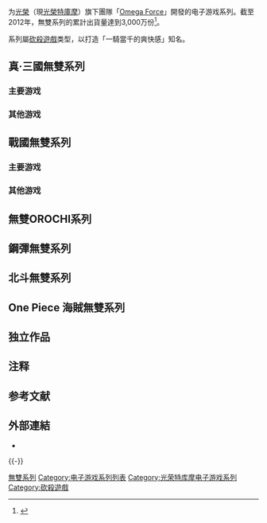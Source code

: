 {{NoteTA
| G1=Games
| 1=zh-cn:无双大蛇; zh-tw:無雙OROCHI 蛇魔;
| 2=zh-cn:无双大蛇 魔王再临; zh-tw:無雙OROCHI 蛇魔再臨;
| 3=zh-cn:无双大蛇Z; zh-tw:無雙OROCHI Z;
| 4=zh-cn:无双大蛇2; zh-tw:無雙OROCHI 2;
| 5=zh-cn:武士刀; zh-tw:Katana;
}}

{{Vgsname|《無雙》系列|ja=無双シリーズ}}为[[光榮|光榮]]（現[[光榮特庫摩|光榮特庫摩]]）旗下團隊「[[Omega_Force|Omega Force]]」開發的电子游戏系列。截至2012年，無雙系列的累計出貨量達到3,000万份<ref>{{Cite web |url=https://www.gamecity.ne.jp/koeiinfo/20130206.htm |title=存档副本 |access-date=2019-01-28 |archive-date=2021-08-11 |archive-url=https://web.archive.org/web/20210811114151/https://www.gamecity.ne.jp/koeiinfo/20130206.htm |dead-url=no }}</ref>。

系列屬[[砍殺遊戲|砍殺遊戲]]类型，以打造「一騎當千的爽快感」知名。

== 真·三國無雙系列 ==

=== 主要游戏 ===
{{Video game table
| region4 = 繁体中文
| region5 = 简体中文
| body=

{{Video game table/item
| title= [[真·三國無雙_(1997年遊戲)|真·三國無雙]]
| release1 = 2000年8月3日<ref name="DW1_JP" />
| release2 = 2000年10月26日<ref name="DW1_NA" />
| release3 = 2000年11月24日<ref name="DW1_EU" />
| release4 = 2002年2月4日<ref name="DW1_TW" />
| release5 =
| notes=
* 发行于[[PlayStation_2|PlayStation 2]]
* 北美和欧洲PlayStation 2的[[首发游戏|首发游戏]]之一<ref name="DW1_NA" /><ref name="DW1_EU" />
}}

{{Video game table/item
| title= [[真·三國無雙2|真·三國無雙2]]
| release1= 2001年9月20日<ref name="DW2_JP" />
| release2= 2001年11月<ref name="DW2_NA" />
| release3= 2002年5月22日<ref name="DW2_EU" />
| release4= 2002年8月8日<ref name="DW2_TW" />
| release5= 2004年3月27日<ref name="DW2_CN" />
| notes=
* 发行于PlayStation 2<ref name="DW2_JP" />
* 也发行于[[Xbox|Xbox]]（2002）<ref name="DW2_XBOX" />
* 有资料片《真·三国无双2 猛将传》，对应PlayStation 2（2002）<ref name="DW2M" />
}}

{{Video game table/item
| title= [[真·三國無雙3|真·三國無雙3]]
| release1= 2003年2月27日<ref name="DW3_JP" />
| release2= 2003年3月25日<ref name="DW3_NA" />
| release3= 2003年3月27日<ref name="DW3_EU" />
| release4= 2005年7月15日<ref name="DW3_TW" /><br /><small>（Microsoft Windows）</small>
| release5= 2007年8月<ref name="DW3_CN" /><br /><small>（Microsoft Windows）</small>
| notes=
* 发行于PlayStation 2<ref name="DW3_JP" />
* 也发行于Xbox（2003）<ref name="DW3_XBOX" />、[[Microsoft_Windows|Microsoft Windows]]（2005，Hyper）<ref name="DW3_WIN" />
* 有资料片《真·三国无双3 猛将传》，对应PlayStation 2（2003）<ref name="DW3M" />
* 有外传《真·三国无双3 帝王傳》，对应PlayStation 2（2004）<ref name="DW3E" />
}}

{{Video game table/item
| title= [[真·三國無雙4|真·三國無雙4]]
| release1= 2005年2月24日<ref name="DW4_JP" />
| release2= 2005年3月29日<ref name="DW4_NA" />
| release3= 2005年9月23日<ref name="DW4_EU" />
| release4= 2006年6月22日<ref name="DW4_TW" />{{NoteTag|name=DW4_TW}}<br /><small>（Microsoft Windows）</small>
| release5= 2008年11月5日<ref name="DW4_CN" /><br /><small>（Microsoft Windows）</small>
| notes=
* 发行于PlayStation 2<ref name="DW4_JP" />
* 也发行于Xbox（2003）<ref name="DW4_XBOX" />、[[Xbox_360|Xbox 360]]（2005，Special）、Microsoft Windows（2006，Special）<ref name="DW4S" />
* 有资料片《真·三国无双4 猛将传》，对应PlayStation 2（2005）<ref name="DW4M" />
* 有外传《真·三国无双4 帝王傳》，对应PlayStation 2、Xbox 360（2006）<ref name="DW4E" />
}}

{{Video game table/item
| title= [[真·三國無雙5|真·三國無雙5]]
| release1= 2007年11月11日<ref name="DW5_JP" />
| release2= 2008年2月19日<ref name="DW5_NA" />
| release3= 2008年3月7日<ref name="DW5_EU" />
| release4= 2008年9月25日<ref name="DW5_TW" /><ref name="DW5_TW2" />
| release5=
| notes=
* 发行于[[PlayStation_3|PlayStation 3]]和[[Xbox_360|Xbox 360]]<ref name="DW5_JP" />
* 也发行于Microsoft Windows（2008）<ref name="DW5_WIN" />、PlayStation 2（2008，Special）、[[PlayStation_Portable|PlayStation Portable]]（2009，Special）<ref name="DW5S" />
* 有外传《真·三國無雙5 帝王傳》，对应PlayStation 3（2009）、Xbox 360（2009）、PlayStation Portable（2010）<ref name="DW5E" />
}}

{{Video game table/item
| title= [[真·三國無雙6|真·三國無雙6]]
| release1= 2011年3月10日<ref name="DW6_JP" />
| release2= 2011年3月29日<ref name="DW6_NA" /><br /><small>（PlayStation 3、Xbox 360）</small>
| release3= 2011年4月8日<ref name="DW6_EU" /><br /><small>（PlayStation 3、Xbox 360）</small>
| release4= 2011年3月31日<ref name="DW6_TW" />
| release5=
| notes=
* 发行于PlayStation 3<ref name="DW6_JP" />
* 也发行于Xbox 360（2011）<ref name="DW6_NA" />、PlayStation Portable（2011，Special）<ref name="DW6S" />、Microsoft Windows（2012，with 猛将传）<ref name="DW6M" />
* 有资料片《真·三國無雙6 猛将传》，对应PlayStation 3（2011）、Microsoft Windows（2012）<ref name="DW6M" />
* 有外传《真·三國無雙6 帝王傳》，对应PlayStation 3（2012）<ref name="DW6E" />
}}

{{Video game table/item
| title= [[真·三國無雙7|真·三國無雙7]]
| release1= 2013年2月28日<ref name="DW7_JP" />
| release2= 2013年7月16日<ref name="DW7_NA" /><br /><small>（PlayStation 3、Xbox 360）</small>
| release3= 2013年7月19日<ref name="DW7_EU" /><br /><small>（PlayStation 3、Xbox 360）</small>
| release4= 2013年3月28日<ref name="DW7_TW" />
| release5= 2015年3月20日<ref name="DW7_CN_PS4" /><ref name="DW7_CN_PSV" /><br /><small>（PlayStation 4、PlayStation Vita）</small>
| notes=
* 首发于PlayStation 3<ref name="DW7_JP" />
* 也发行于Xbox 360（2013）<ref name="DW7_NA" />、PlayStation Vita（2013，with 猛将传）、[[PlayStation_4|PlayStation 4]]（2014，with 猛将传）、Microsoft Windows（2014，with 猛将传）<ref name="DW7M" />、[[Xbox_One|Xbox One]]（2014，帝王傳）<ref name="DW7E" />
* 有资料片《真·三國無雙7 猛将传》，对应PlayStation 3（2013）、PlayStation Vita（2013）、PlayStation 4（2014）、Microsoft Windows（2014）<ref name="DW7M" />
* 有外传《真·三国无双7 帝王傳》，对应PlayStation 3（2014）、PlayStation 4（2014）、Xbox One（2014）、Microsoft Windows（2015）<ref name="DW7E" />
}}
{{Video game table/item
| title= [[真·三國無雙8|真·三國無雙8]]
| release1= 2018年2月8日
| release2= 2018年2月13日
| release3= 2018年2月13日
| release4= 2018年2月8日
| release5= 2018年2月8日
| notes=
* 首发于PlayStation 4
* 也发行于Xbox One（2018年2月13日）、Microsoft Windows（2018年2月13日）
}}

}}

=== 其他游戏 ===

{{Video game table 
| region4 = 繁体中文
| region5 = 简体中文
| body=

{{Video game table/item
| title= [[真·三國無雙_(2004年游戏)|真·三國無雙]]
| release1= 2004年12月16日<ref name="DW2004_JP" />
| release2= 2005年3月16日<ref name="DW2004_NA" />
| release3= 2005年9月1日<ref name="DW2004_EU" />
| release4= 
| release5= 
| notes=
* 发行于PlayStation Portable<ref name="DW2004_JP" />
}}

{{Video game table/item
| title= [[真·三国无双_Advance|真·三国无双 Advance]]
| release1= 2005年3月24日<ref name="DWA_JP" />
| release2= 2005年8月29日<ref name="DWA_NA" />
| release3= 2005年12月2日<ref name="DWA_EU" />
| release4=
| release5=
| notes=
* 发行于[[Game_Boy_Advance|Game Boy Advance]]<ref name="DWA_JP" />
}}

{{Video game table/item
| title= [[真·三国无双_二度进化|真·三国无双 二度进化]]
| release1= 2006年3月23日<ref name="DW2E_JP" />
| release2= 2006年10月24日<ref name="DW2E_NA" />
| release3= 2006年11月17日<ref name="DW2E_EU" />
| release4= 有<ref name="DW2E_TW" />
| release5=
| notes=
* 发行于PlayStation Portable。
}}

{{Video game table/item
| title= 雀·三國無雙
| release1= 2006年3月23日
| release2=
| release3=
| release4=
| release5=
| notes=

* 发行于PlayStation 2。
* 电子麻将游戏。
* 也发行于PlayStation Portable和任天堂DS（2006）。

}}

{{Video game table/item
| title= [[真·三國無雙Online|真·三國無雙Online]]
| release1= 2006年11月1日
| release2= 2010年11月10日
| release3=
| release4=2008年4月18日
| release5=2008年4月11日
| notes=

* 发行于Microsoft Windows。
* 大型多人在线角色扮演游戏。
* 最初名为《真·三国无双BB》，2007年11月改名《真·三国无双Online》，2013年7月改名《真·三国无双Online Z》。

}}

{{Video game table/item
| title= [[真·三國無雙DS_鬥士之戰|真·三國無雙DS 鬥士之戰]]
| release1= 2007年4月5日
| release2= 2007年7月24日
| release3= 2007年8月31日
| release4=
| release5=
| notes=

* 发行于[[任天堂DS|任天堂DS]]。

}}

{{Video game table/item
| title= [[真·三國無雙_連袂出擊|真·三國無雙 連袂出擊]]
| release1= 2009年2月26日
| release2= 2009年4月28日
| release3= 2009年5月1日
| release4=
| release5=
| notes=

* 发行于PlayStation Portable。
* 以《真·三國無雙 連袂出擊Special》名义，发行于PlayStation 3和Xbox 360（2009）。

}}

{{Video game table/item
| title= [[真·三國無雙_連袂出擊2|真·三國無雙 連袂出擊2]]
| release1= 2011年3月11日
| release2=
| release3=
| release4=
| release5=
| notes=

* 发行于PlayStation Portable。
* 2012年以《真·三國無雙 連袂出擊2 HD》名义再版。

}}

{{Video game table/item
| title= [[真·三国无双_Next|真·三国无双 Next]]
| release1= 2011年12月17日
| release2= 2012年2月22日
| release3= 2012年2月22日
| release4=
| release5=
| notes=

* 发行于[[PlayStation_Vita|PlayStation Vita]]。

}}

{{Video game table/item
| title= [[真·三国无双_VS|真·三国无双 VS]]
| release1= 2012年4月26日
| release2=
| release3=
| release4=
| release5=
| notes=

* 发行于[[任天堂3DS|任天堂3DS]]。

}}

{{Video game table/item
| title= [[真·三国无双_英杰传|真·三国无双 英杰传]]
| release1= 2016年8月3日
| release2=2017年1月31日
| release3=2017年2月1日
| release4=2016年8月3日
| release5=
| notes=

* 发行于PlayStation 3、[[PlayStation_4|PlayStation 4]]、[[PlayStation_Vita|PlayStation Vita]]。
* [[战略角色扮演游戏|战略角色扮演游戏]]。

}}
{{Video game table/item
| title= 真·三國無雙 SLASH 
| release1=2013年1月8日 
| release2=
| release3=
| release4=
| release5=
| notes=

* 发行于IOS、Android。

}}
{{Video game table/item
| title= [[真·三国无双_斩|真·三国无双 斩]]
| release1= 2017年3月30日
| release2=2017年3月30日
| release3=
| release4=2017年3月30日
| release5=
| notes=

* 发行于IOS、Android。

}}
}}

== 戰國無雙系列 ==

=== 主要游戏 ===

{{Video game table 
| region4 = 繁体中文
| region5 = 简体中文
| body=

{{Video game table/item
| title= [[戰國無雙|戰國無雙]]
| release1= 2004年2月11日
| release2= 2004年5月6日
| release3= 2004年6月25日
| release4=
| release5=
| notes=
* 发行于PlayStation 2。
* 也发行于Xbox（2004）。
* 有资料片《猛将传》（2004）。
}}

{{Video game table/item
| title= [[戰國無雙2|戰國無雙2]]
| release1= 2006年2月24日
| release2= 2006年9月19日
| release3= 2006年9月22日
| release4= 2008年6月26日<ref name="SW2_TW" /><br /><small>（Microsoft Windows）</small>
| release5=
| notes=
* 发行于PlayStation 2。
* 也发行于Xbox（2006）、Microsoft Windows（2008）。
* 有外传《帝王傳》（2006，PlayStation 2）、资料片《猛将传》（2007，PlayStation 2；2008，Xbox 360）。
}}

{{Video game table/item
| title= [[战国无双3|战国无双3]]
| release1= 2009年12月3日
| release2= 2010年6月10日
| release3= 2010年5月28日
| release4=
| release5=
| notes=
* 发行于Wii。
* 也发行于PlayStation 3（2010）、PlayStation Portable（2012）。
* 有资料片《猛将传》（2011，[[Wii|Wii]]）；《Z》（2011，PlayStation 3；2012，PlayStation Portable，以“Z: Special”名义）、外传《帝王傳》（2011，PlayStation 3）。
}}

{{Video game table/item
| title= [[戰國無雙4|戰國無雙4]]
| release1= 2014年3月20日
| release2= 2014年10月21日
| release3= 2014年10月24日
| release4=
| release5=
| notes=
* 发行于PlayStation 3、PlayStation Vita。
* 也发行于PlayStation 4（2014）。
* 有外传《帝王傳》（2015，PlayStation 3、PlayStation Vita、PlayStation 4）。
}}

{{Video game table/item
| title= [[戰國無雙4#“4-II”|戰國無雙4-II]]
| release1= 2015年2月11日
| release2= 2015年9月29日
| release3= 2015年10月2日
| release4= 2015年6月25日<ref name="SW4-2_TW" />
| release5=
| notes=
* 发行于PlayStation 3、PlayStation Vita、PlayStation 4。
* 也发行于Microsoft Windows（2015）。
}}

{{Video game table/item
| title= [[戰國無雙5|戰國無雙5]]
| release1= 2021年6月24日
| release2= 2021年7月27日
| release3= 2021年7月27日
| release4= 
| release5=
| notes=

}}

}}

=== 其他游戏 ===

{{Video game table
| region4 = 繁体中文
| region5 = 简体中文
| body=

{{Video game table/item
| title= 激·戰國無雙
| release1= 2005年12月8日
| release2=
| release3=
| release4=
| release5=
| notes=
* 发行于PlayStation Portable。
}}

{{Video game table/item
| title= 戰國無雙 Katana
| release1= 2007年9月20日
| release2= 2008年1月15日
| release3= 2008年2月22日
| release4=
| release5=
| notes=
* 发行于Wii。
}}

{{Video game table/item
| title= [[戰國無雙_編年史|戰國無雙 編年史]]
| release1= 2011年2月26日
| release2= 2011年3月27日
| release3= 2011年3月25日
| release4=
| release5=
| notes=
* 发行于任天堂3DS。
}}

{{Video game table/item
| title= 戰國無雙 編年史2nd
| release1= 2012年9月13日
| release2=
| release3=
| release4=
| release5=
| notes=
* 发行于任天堂3DS。
* 和《戰國無雙 編年史》大致相同，但有增加要素。
}}

{{Video game table/item
| title= 戰國無雙 編年史3
| release1= 2014年12月4日
| release2=
| release3= 2015年6月24日
| release4= 2015年3月26日<ref name="SWC3_TW" />
| release5=
| notes=
* 发行于任天堂3DS和PlayStation Vita。
}}

{{Video game table/item
| title= [[战国无双_真田丸|战国无双 真田丸]]
| release1= 2016年11月23日
| release2= 2017年5月23日
| release3= 2017年5月26日
| release4=
| release5=
| notes=
* 发行于PlayStation 3、PlayStation Vita、PlayStation 4。

* 也发行于Microsoft Windows（2017）。
}}
}}

== 無雙OROCHI系列 ==

{{Video game table
| region4 = 繁体中文
| region5 = 简体中文
| body=

{{Video game table/item
| title= [[無雙OROCHI_蛇魔|無雙OROCHI 蛇魔]]
| release1= 2007年3月21日
| release2= 2007年9月18日
| release3= 2007年9月21日
| release4= 2007年3月29日
| release5=
| notes=
* 发行于PlayStation 2。
* 也发行于Xbox 360（2007）、PlayStation Portable（2008）、Microsoft Windows（2008）。
}}

{{Video game table/item
| title= [[無雙OROCHI_蛇魔再臨|無雙OROCHI 蛇魔再臨]]
| release1= 2008年4月3日
| release2= 2008年9月23日
| release3= 2008年9月19日
| release4= 2009年8月6日<br /><small>（PlayStation Portable）</small>
| release5=
| notes=
* 发行于PlayStation 2。
* 也发行于Xbox 360（2008）、PlayStation Portable（2008）。
}}

{{Video game table/item
| title= [[无双大蛇Z|无双大蛇Z]]
| release1= 2009年3月12日
| release2=
| release3=
| release4= 2009年7月30日
| release5=
| notes=
* 发行于PlayStation 3。
* 也发行于Microsoft Windows（2009）。
}}

{{Video game table/item
| title= [[無雙OROCHI_2|無雙OROCHI 2]]
| release1= 2011年12月22日
| release2= 2012年3月20日
| release3= 2012年4月6日
| release4= 2014年1月16日<ref name="MO2_TW" />
| release5= 2016年4月15日<ref name="MO2_CN" /><br /><small>（Xbox One）</small>
| notes=
* 发行于PlayStation 3和Xbox 360平台。
* 也发行于PlayStation Portable（2012）、Wii U（2012）、PlayStation 4（2014）、Xbox One（2014）。
}}

{{Video game table/item
| title= [[無雙OROCHI_蛇魔_3|無雙OROCHI 蛇魔 3]]
| release1= 2018年9月27日
| release2= 2018年10月16日
| release3= 2018年10月19日
| release4= 2018年9月27日
| release5= 2018年10月16日
| notes=
* 发行于PlayStation 4、Microsoft Windows、Nintendo Switch和Xbox one平台。
}}


}}

== 鋼彈無雙系列 ==

{{Video game table
| region4 = 繁体中文
| region5 = 简体中文
| body=

{{Video game table/item
| title= [[鋼彈無雙|鋼彈無雙]]
| release1= 2007年3月1日
| release2= 2007年8月28日
| release3= 2007年11月9日
| release4=
| release5=
| notes=
* 发行于PlayStation 3。
* 也发行于Xbox 360（以“国际版”名义，2007）、PlayStation 2（以“Special”名义，2008）。
}}

{{Video game table/item
| title= [[鋼彈無雙2|鋼彈無雙2]]
| release1= 2008年12月18日
| release2= 2009年4月22日
| release3= 2009年4月24日
| release4=
| release5=
| notes=
* 发行于PlayStation 2、PlayStation 3和Xbox 360平台。
}}

{{Video game table/item
| title= [[鋼彈無雙3|鋼彈無雙3]]
| release1= 2010年12月16日
| release2= 2011年6月28日
| release3= 2011年7月1日
| release4=
| release5=
| notes=
* 发行于PlayStation 3和Xbox 360平台。
}}

{{Video game table/item
| title= 真·鋼彈無雙
| release1= 2013年12月19日
| release2= 2014年7月1日
| release3= 2014年6月27日
| release4=
| release5=
| notes=
* 发行于PlayStation 3和PlayStation Vita平台。
}}

}}

== 北斗無雙系列 ==

{{Video game table
| region4 = 繁体中文
| region5 = 简体中文
| body=

{{Video game table/item
| title= [[北斗無雙|北斗無雙]]
| release1= 2010年3月25日<ref name="FOTNSKR_JP" />
| release2= 2010年11月2日<ref name="FOTNSKR_NA" />
| release3= 2010年11月5日<ref name="FOTNSKR_EU" />
| release4=
| release5=
| notes=
* 发行于PlayStation 3和Xbox 360
* 同年在日本发行国际版
}}

{{Video game table/item
| title= 真·北斗無雙
| release1= 2012年12月20日<ref name="FOTNSKR2_JP" />
| release2= 2013年2月5日<ref name="FOTNSKR2_NA" />
| release3= 2013年2月8日<ref name="FOTNSKR2_EU" />
| release4=
| release5=
| notes=
* 发行于PlayStation 3和Xbox 360<ref name="FOTNSKR2_JP" />
* 也发行于Wii U（2013）。
}}

}}

== One Piece 海賊無雙系列 ==
{{Video game table
| region4 = 繁体中文
| region5 = 简体中文
| body=

{{Video game table/item
| title= [[ONE_PIECE_海賊無雙|ONE PIECE 海賊無雙]]
| release1= 2012年3月1日<ref name="OPPW1_JP" />
| release2= 2012年9月25日<ref name="OPPW1_NA" />
| release3= 2012年9月21日<ref name="OPPW1_EU" />
| release4=
| release5=
| notes=
* 发行于[[PlayStation_3|PlayStation 3]]平台<ref name="OPPW1_JP" />
}}

{{Video game table/item
| title= [[ONE_PIECE_海賊無雙2|ONE PIECE 海賊無雙2]]
| release1= 2013年3月20日<ref name="OPPW2_JP" />
| release2= 2013年8月30日<ref name="OPPW2_NA" />
| release3= 2013年9月3日<ref name="OPPW2_EU" />
| release4=
| release5=
| notes=
* 发行于PlayStation 3和PlayStation Vita<ref name="OPPW2_JP" />
}}

{{Video game table/item
| title= [[ONE_PIECE_海賊無雙3|ONE PIECE 海賊無雙3]]
| release1= 2015年3月26日<ref name="OPPW3_JP" />
| release2= 2015年8月25日<ref name="OPPW3_NA" />
| release3= 2015年8月28日<ref name="OPPW3_EU" />
| release4= 2015年5月21日<ref name="OPPW3_TW" />
| release5= 2016年8月9日<ref name="OPPW3_CN" />
| notes=
* 发行于PlayStation 3、PlayStation 4、PlayStation Vita<ref name="OPPW3_JP" />和Microsoft Windows<ref name="OPPW3_STEAM" />。
}}

{{Video game table/item
| title= [[ONE_PIECE_海賊無雙4|ONE PIECE 海賊無雙4]]
| release1= 
| release2= 
| release3= 
| release4= 
| release5= 
| notes=
* 
}}

}}

== 独立作品 ==

{{Video game table
| region4 = 繁体中文
| region5 = 简体中文
| body=

{{Video game table/item
| title= [[三國無雙|三國無雙]]
| release1 = 1997年2月28日<ref name="DW0_JP" />
| release2 = 1997年6月<ref name="DW0_NA" />
| release3 = 1997年11月<ref name="DW0_EU" />
| release4 = {{n/a|未发售}}
| release5 = {{n/a|未发售}}
| notes=
* 发行于[[PlayStation|PlayStation]]<ref name="DW0_JP" />
* [[格斗游戏|格斗游戏]]<ref name="DW0_JP" />
* 真·三國無雙系列前作
}}

{{Video game table/item
| title= [[特洛伊無雙|特洛伊無雙]]
| release1= 2011年5月26日<ref name="WLOT_JP" />
| release2= 2011年3月8日<ref name="WLOT_NA" />
| release3= 2011年3月18日<ref name="WLOT_EU" />
| release4=
| release5=
| notes=
* 发行与[[PlayStation_3|PlayStation 3]]平台。
* 由光荣加拿大部门开发。
}}

{{Video game table/item
| title= [[薩爾達無雙|薩爾達無雙]]
| release1= 2014年8月14日<ref name="HW_JP" />
| release2= 2014年8月19日<ref name="HW_NA" />
| release3= 2014年9月26日<ref name="HW_EU" />
| release4=
| release5=
| notes=
* 发行于[[Wii_U|Wii U]]、[[3DS|3DS]]和[[任天堂Switch|Switch]]平台。
* 和[[塞尔达传说系列|塞尔达传说系列]]的跨界作品。
}}

{{Video game table/item
| title= [[亚尔斯兰战记×无双|亚尔斯兰战记×无双]]
| release1= 2015年10月1日<ref name="ASKMS_JP" />
| release2= 2016年2月9日（PS4/PS3/X1/Win）
| release3= 2016年2月9日（PS4/PS3/X1/Win）
| release4= 2015年12月17日（PS4）
| release5=
| notes=
* 发行于PlayStation 4和PlayStation 3
* 也发行于Xbox One、Microsoft Windows（2016）
* 和《[[亞爾斯蘭戰記|亞爾斯蘭戰記]]》的跨界作品。
}}

{{Video game table/item
| title= 烙印勇士無雙
| release1= 2016年10月27日
| release2= 
| release3= 
| release4= 
| release5=
| notes=
* 发行于PlayStation 4、PlayStation 3、PlayStation Vita、Microsoft Windows
* 和《[[烙印勇士|烙印勇士]]》的跨界作品。
}}

{{Video game table/item
| title= [[無雙☆群星大會串|無雙☆群星大會串]]
| release1= 2017年3月30日
| release2= 
| release3= 
| release4= 
| release5=
| notes=
* 发行于PlayStation 4、PlayStation Vita
* 也发行于Microsoft Windows（2017）
}}

{{Video game table/item
| title= [[聖火降魔錄無雙|聖火降魔錄無雙]]
| release1= 2017年9月28日
| release2= 
| release3= 
| release4= 
| release5=
| notes=
* 发行于[[Nintendo_Switch|Nintendo Switch]]、[[新任天堂3DS|新任天堂3DS]]
}}

{{Video game table/item
| title= [[薩爾達無雙_災厄啟示錄|薩爾達無雙 災厄啟示錄]]
| release1= 2020年11月20日
| release2= 
| release3= 
| release4=
| release5=
| notes=
* 发行于[[任天堂Switch|Switch]]平台。
* 和[[塞尔达传说系列|塞尔达传说系列]]的跨界作品。
}}

{{Video game table/item
| title= 刀劍亂舞無雙
| release1= 2022年2月17日
| release2= 
| release3= 
| release4=
| release5=
| notes=
* 发行于[[任天堂Switch|Switch]]平台。
* 和[[刀劍亂舞|刀劍亂舞]]的跨界作品。
}}

{{Video game table/item
| title= [[女神異聞錄5_亂戰_魅影攻手|女神異聞錄5 亂戰 魅影攻手]]
| release1= 2020年2月20日
| release2= 
| release3= 
| release4=
| release5=
| notes=
* 发行于[[任天堂Switch|Switch]]、[[PlayStation_4|PlayStation 4]]平台。
* 和[[女神异闻录系列|女神异闻录系列]]的跨界作品。
}}

}}

== 注释 ==
{{NoteFoot
|refs =
{{NoteTag|在台湾最早发行的是日文Xbox 360版，日期为2006年3月16日<ref name="DW4_TW_X360" />|name="DW4_TW"}}
}}

== 参考文献 ==
{{Reflist | 30em |refs =

<ref name="DW0_JP">{{cite web |url = http://www.famitsu.com/news/201302/06028333.html |title=『真・三國無双7』完成披露発表会が開催 布袋寅泰ほか豪華ゲストが登場、“HOTEI呂布”など衝撃コラボも発表 |date=2013-02-06 |publisher=Kadokawa Corporation |language=ja |website=famitsu.com |accessdate=2015-08-18 |archiveurl=https://web.archive.org/web/20130610153242/http://www.famitsu.com/news/201302/06028333.html |archivedate=2013-06-10 |deadurl=yes }}</ref>
<ref name="DW0_NA">{{cite journal | title=Sengoku Musou (Dynasty Warriors) | journal=GamePro | date=1997-06 | publisher=IDG Communications, Inc. | issue=105 | page=43 | issn=1042-8658 | language=en}}</ref>
<ref name="DW0_EU">{{cite journal | title=Dynasty Warriors | journal=Computer and Video Games | year=1997-10 | publisher=Emap Images | issue=191 | pages=68－69 | language=en}}</ref>

<ref name="DW1_JP">{{cite web|url=http://www.famitsu.com/news/201508/03085013.html |title=『真・三國無双』シリーズ15周年記念サイトがオープン！ “15周年記念ムービー”の公開やキャラクター別壁紙も配信開始 |publisher=Kadokawa Corporation |date=2015-08-30 |accessdate=2015-08-18 |language=ja |website=famitsu.com |archiveurl=https://web.archive.org/web/20150813015333/http://www.famitsu.com/news/201508/03085013.html |archivedate=2015-08-13 |deadurl=yes }}</ref>
<ref name="DW1_NA">{{cite web|url=http://www.ign.com/articles/2000/10/28/the-ps2-launch-titles |title=The PS2 Launch Titles |publisher=Ziff Davis LLC. |date=2000-10-27 |accessdate=2015-08-20 |language=en |website=ign.com |archiveurl = https://web.archive.org/web/20150203225512/http://www.ign.com/articles/2000/10/28/the-ps2-launch-titles |archivedate=2015-02-03 |deadurl=yes }}</ref>
<ref name="DW1_EU">{{cite web|url=http://www.eurogamer.net/articles/a_ps2birthday |title=A Year in The Third Place |publisher=Gamer Network |author=Tom Bramwell |date=2001-12-03 |accessdate=2015-08-20 |language=en |website=eurogamer.net |archiveurl=https://web.archive.org/web/20150820055606/http://www.eurogamer.net/articles/a_ps2birthday |archivedate=2015-08-20 |deadurl=yes }}</ref>
<ref name="DW1_TW">{{cite web|url=http://gnn.gamer.com.tw/5/3045.html |title=台灣光榮兩款全中文化PS2遊戲上市 |publisher=巴哈姆特電玩資訊站 |date=2002-02-06 |accessdate=2015-08-20 |archiveurl=https://web.archive.org/web/20050923050606/http://gnn.gamer.com.tw/5/3045.html |archivedate=2005-09-23 |deadurl=yes }}</ref>

<ref name="DW2_JP">{{cite web|url=http://www.famitsu.com/game/dendo/2002/08/21/238,1029922234,6985,0,0.html |title=週刊ファミ通9月6日号新作ゲームクロスレビューより |publisher=Kadokawa Corporation |date=2002-08-23 |accessdate=2015-08-18 |language=ja |website=famitsu.com |archiveurl=https://web.archive.org/web/20090603091346/http://www.famitsu.com/game/dendo/2002/08/21/238%2C1029922234%2C6985%2C0%2C0.html |archivedate=2009-06-03 |deadurl=yes }}</ref>
<ref name="DW2_NA">{{cite web|url=http://www.gamespot.com/articles/dynasty-warriors-3-xtreme-legends-details/1100-2900889/ |title=Dynasty Warriors 3 Xtreme Legends details |publisher=Ziff Davis LLC. |author=Justin Calvert |date=2002-12-04 |accessdate=2015-08-20 |language=en |website=ign.com |archiveurl=https://web.archive.org/web/20150820145100/http://www.gamespot.com/articles/dynasty-warriors-3-xtreme-legends-details/1100-2900889/ |archivedate=2015-08-20 |deadurl=yes }}</ref>
<ref name="DW2_EU">{{cite web|url=http://www.koeitecmoeurope.com/games/38/Dynasty-Warriors-3/ |title=Dynasty Warriors 3 |publisher=Koei Tecmo Europe Ltd. |accessdate=2015-08-19 |language=en |website=koeitecmoeurope.com |archiveurl=https://web.archive.org/web/20150820155916/http://www.koeitecmoeurope.com/games/38/Dynasty-Warriors-3/ |archivedate=2015-08-20 |deadurl=yes }}</ref>
<ref name="DW2_TW">{{cite web|url=http://games.sina.com.cn/newgames/0207/073110761.shtml |title=全中文版PS2《真三国无双2》惊现宝岛 |publisher=Sina Inc. |accessdate=2015-08-20 |archiveurl=https://web.archive.org/web/20041130060012/http://games.sina.com.cn/newgames/0207/073110761.shtml |archivedate=2004-11-30 |website=games.sina.com.cn |deadurl=yes }}</ref>
<ref name="DW2_CN">{{cite web|url=http://www.gamecity.net.cn/products/products/Rlsmusou2.htm |title=《真·三国无双2》游戏介绍 |publisher=Koei Tecom Games Co., Ltd. |accessdate=2015-08-19 |archiveurl=https://web.archive.org/web/20120103212602/http://www.gamecity.net.cn/products/products/Rlsmusou2.htm |archivedate=2012-01-03 |deadurl=yes }}</ref>
<ref name="DW2_XBOX">{{cite web|url=http://www.xbox.com/ja-JP/games/s/smusou2/details.page/ |title=Product Detail - 真・三國無双2 |publisher=Microsoft Corporation |accessdate=2015-08-20 |language=ja |website=xbox.com |archiveurl=https://web.archive.org/web/20090220130414/http://www.xbox.com/ja-JP/games/s/smusou2/details.page/ |archivedate=2009-02-20 |deadurl=yes }}</ref>
<ref name="DW2M">{{cite web|url=http://www.famitsu.com/game/dendo/1136712_1065.html |title=【ファミ通クロスレビュー】 週刊ファミ通9月6日号新作ゲームクロスレビューより |publisher=Kadokawa Corporation |date=2002-08-23 |accessdate=2015-08-20 |language=ja |website=famitsu.com |archiveurl=https://web.archive.org/web/20150820114052/http://www.famitsu.com/game/dendo/1136712_1065.html |archivedate=2015-08-20 |deadurl=yes }}</ref>

<ref name="DW3_JP">{{cite web|url=http://www.famitsu.com/game/dendo/2003/02/20/238,1045668729,10856,0,0.html |title=週刊ファミ通3月7日号新作ゲームクロスレビューより |publisher=Kadokawa Corporation |language=ja |website=famitsu.com |date=2003-02-21 |accessdate=2015-08-20 |archiveurl=https://web.archive.org/web/20090603091812/http://www.famitsu.com/game/dendo/2003/02/20/238%2C1045668729%2C10856%2C0%2C0.html |archivedate=2009-06-03 |deadurl=yes }}</ref>
<ref name="DW3_NA">{{cite web|url=http://www.ign.com/articles/2003/03/25/the-dynasty-continues |title=The Dynasty Continues |publisher=Ziff Davis LLC. |date=2003-03-25 |accessdate=2015-08-20 |language=en |website=ign.com |archiveurl=https://web.archive.org/web/20130314071941/http://www.ign.com/articles/2003/03/25/the-dynasty-continues |archivedate=2013-03-14 |deadurl=yes }}</ref>
<ref name="DW3_EU">{{cite web|url=http://www.koeitecmoeurope.com/games/40/Dynasty-Warriors-4/ |title=Dynasty Warriors 4 |publisher=Koei Tecmo Europe Ltd. |accessdate=2015-08-19 |language=en |website=koeitecmoeurope.com |archiveurl=https://web.archive.org/web/20150820160014/http://www.koeitecmoeurope.com/games/40/Dynasty-Warriors-4/ |archivedate=2015-08-20 |deadurl=yes }}</ref>
<ref name="DW3_TW">{{cite web|url=http://gnn.gamer.com.tw/1/20361.html |title=《真‧三國無雙 3 Hyper》7 月中發行 公開中文官網 |publisher=巴哈姆特電玩資訊站 |author=小賢 |date=2005-06-24 |accessdate=2015-08-19 |archiveurl=https://web.archive.org/web/20080423224923/http://gnn.gamer.com.tw/1/20361.html |archivedate=2008-04-23 |deadurl=yes }}</ref>
<ref name="DW3_CN">{{cite web|url=http://www.gamebridge.com.cn/art_gb.asp |title=娱乐通新闻 |publisher=Beijing Entertainment All Technology Co.,Ltd. |accessdate=2015-08-20 |archiveurl=https://web.archive.org/web/20070809055627/http://www.gamebridge.com.cn/art_gb.asp |archivedate=2007-08-09 |deadurl=yes }}</ref>
<ref name="DW3_XBOX">{{cite web|url=http://www.xbox.com/ja-JP/games/s/smusou3/details.page/ |title=Product Detail - 真・三國無双3 |publisher=Microsoft Corporation |accessdate=2015-08-20 |language=ja |website=xbox.com |archiveurl=https://web.archive.org/web/20100916045910/http://www.xbox.com/ja-JP/games/s/smusou3/details.page/ |archivedate=2010-09-16 |deadurl=yes }}</ref>
<ref name="DW3_WIN">{{cite web|url=http://www.4gamer.net/games/020/G002022/20050328185141/ |title=「真・三國無双3 ハイパー」の発売日が，4月1日に延期 |publisher=Aetas, Inc. |language=ja |website=4gamer.net |date=2005-03-28 |accessdate=2015-08-20 |archiveurl=https://web.archive.org/web/20110910041822/http://www.4gamer.net/games/020/G002022/20050328185141/ |archivedate=2011-09-10 |deadurl=yes }}</ref>
<ref name="DW3M">{{cite web|url=http://www.famitsu.com/game/news/1153074_1124.html |title=【PS Meeting2004】PlayStation Awardsも盛大に開催 |date=2004-07-12 |publisher=Kadokawa Corporation |language=ja |website=famitsu.com |accessdate=2015-08-20 |archiveurl=https://web.archive.org/web/20150820125645/http://www.famitsu.com/game/news/1153074_1124.html |archivedate=2015-08-20 |deadurl=yes }}</ref>
<ref name="DW3E">{{cite web|url=http://www.famitsu.com/game/news/1146075_1124.html |title=『真・三國無双3 Empires』の発売日が決定!! |date=2004-01-30 |publisher=Kadokawa Corporation |language=ja |website=famitsu.com |accessdate=2015-08-20 |archiveurl=https://web.archive.org/web/20150820130046/http://www.famitsu.com/game/news/1146075_1124.html |archivedate=2015-08-20 |deadurl=yes }}</ref>

<ref name="DW4_JP">{{cite web|url=http://www.itmedia.co.jp/games/gsnews/0412/14/news01.html |title=SBG:最新作「真・三國無双4」，2月24日発売決定！ |date=2004-12-04 |publisher=ITmedia Inc. |language=ja |website=itmedia.co.jp |accessdate=2015-08-20 |archiveurl=https://web.archive.org/web/20150404102403/http://www.itmedia.co.jp/games/gsnews/0412/14/news01.html |archivedate=2015-04-04 |deadurl=yes }}</ref>
<ref name="DW4_NA">{{cite web | url=http://www.gamershell.com/news_20777.html | title=Dynasty Warriors 5 Goes Gold | date=2005-03-11 | accessdate=2015-08-20 | language=en | website=GamersHell.com | archive-url=https://web.archive.org/web/20150924040336/http://www.gamershell.com/news_20777.html | archive-date=2015-09-24 | dead-url=yes }}</ref>
<ref name="DW4_EU">{{cite web|url=http://www.koeitecmoeurope.com/games/31/Dynasty-Warriors-5/ |title=Dynasty Warriors 5 |publisher=Koei Tecmo Europe Ltd. |accessdate=2015-08-19 |language=en |website=koeitecmoeurope.com |archiveurl=https://web.archive.org/web/20150820160059/http://www.koeitecmoeurope.com/games/31/Dynasty-Warriors-5/ |archivedate=2015-08-20 |deadurl=yes }}</ref>
<ref name="DW4_TW">{{cite web|url=http://gnn.gamer.com.tw/8/23858.html |title=《真‧三國無雙 4 Special》週四舉辦製作人簽名首賣會 |publisher=巴哈姆特電玩資訊站 |author=Sam |date=2006-06-21 |accessdate=2015-08-19 |archiveurl=https://web.archive.org/web/20081205033835/http://gnn.gamer.com.tw/8/23858.html |archivedate=2008-12-05 |deadurl=yes }}</ref>
<ref name="DW4_TW_X360">{{cite web|url=http://gnn.gamer.com.tw/8/23858.html |title=Xbox 360 版《真‧三國無雙 4 Empires》畫面公布 |publisher=巴哈姆特電玩資訊站 |author=Sam |date=2006-03-06 |accessdate=2015-08-20 |archiveurl=https://web.archive.org/web/20080221231605/http://gnn.gamer.com.tw/7/22887.html |archivedate=2008-02-21 |deadurl=yes }}</ref>
<ref name="DW4_CN">{{cite web|url=http://games.sina.com.cn/j/n/2008-11-05/1754278292.shtml |title=《真三国无双4 Special》简体版11月5日上市 |publisher=新浪游戏 |author=网元网 |date=2008-11-05 |accessdate=2015-08-20 |archiveurl=https://web.archive.org/web/20081112093400/http://games.sina.com.cn/j/n/2008-11-05/1754278292.shtml |archivedate=2008-11-12 |deadurl=yes }}</ref>
<ref name="DW4_XBOX">{{cite web|url=http://www.xbox.com/ja-JP/games/s/smusou4/details.page |title=Product Detail - 真・三國無双４ |publisher=Microsoft Corporation |accessdate=2015-08-20 |language=ja |website=xbox.com |archiveurl=https://web.archive.org/web/20090803201455/http://www.xbox.com/ja-JP/games/s/smusou4/details.page |archivedate=2009-08-03 |deadurl=yes }}</ref>
<ref name="DW4S">{{cite web|url=http://www.4gamer.net/games/030/G003031/20060421190030/ |title=コーエー「真・三國無双4 Special」を6月22日に発売 |publisher=Aetas, Inc. |language=ja |website=4gamer.net |date=2006-04-21 |accessdate=2015-08-20 |archiveurl=https://web.archive.org/web/20110909071710/http://www.4gamer.net/games/030/G003031/20060421190030/ |archivedate=2011-09-09 |deadurl=yes }}</ref>
<ref name="DW4M">{{cite web|url=http://www.famitsu.com/game/coming/2005/09/06/104,1125990520,42998,0,0.html |title=外伝モードで語られる英傑たちの新たな物語『真・三國無双4 猛将伝』 |date=2005-09-11 |publisher=Kadokawa Corporation |language=ja |website=famitsu.com |accessdate=2015-08-18 |archiveurl=https://web.archive.org/web/20060512132826/http://www.famitsu.com/game/coming/2005/09/06/104%2C1125990520%2C42998%2C0%2C0.html |archivedate=2006-05-12 |deadurl=yes }}</ref>
<ref name="DW4E">{{cite web|url=http://www.famitsu.com/game/dendo/2006/03/15/238,1142426495,50077,0,0.html |title=週刊ファミ通3月31日号新作ゲームクロスレビューより |date=2006-03-17 |publisher=Kadokawa Corporation |language=ja |website=famitsu.com |accessdate=2015-08-18 |archiveurl=https://web.archive.org/web/20120403040629/http://www.famitsu.com/game/dendo/2006/03/15/238%2C1142426495%2C50077%2C0%2C0.html |archivedate=2012-04-03 |deadurl=yes }}</ref>

<ref name="DW5_JP">{{cite web|url=http://www.gamecity.ne.jp/products/products/ee/Rlsmusou5.htm |title=真・三國無双５ |publisher=コーエーテクモゲームス |language=ja |website=gamecity.ne.jp |accessdate=2015-08-20 |archiveurl=https://web.archive.org/web/20071124102030/http://www.gamecity.ne.jp/products/products/ee/Rlsmusou5.htm |archivedate=2007-11-24 |deadurl=yes }}</ref>
<ref name="DW5_NA">{{cite web|url=http://www.ign.com/articles/2008/02/12/dynasty-warriors-6-reaches-gold-status-2 |title=Dynasty Warriors 6 Reaches Gold Status |publisher=Ziff Davis LLC. |date=2008-02-12 |accessdate=2015-08-20 |language=en |website=ign.com |archiveurl=https://web.archive.org/web/20140603043106/http://www.ign.com/articles/2008/02/12/dynasty-warriors-6-reaches-gold-status-2 |archivedate=2014-06-03 |deadurl=yes }}</ref>
<ref name="DW5_EU">{{cite web|url=http://www.koeitecmoeurope.com/games/14/Dynasty-Warriors-6/ |title=Dynasty Warriors 6 |publisher=Koei Tecmo Europe Ltd. |accessdate=2015-08-20 |language=en |website=koeitecmoeurope.com |archiveurl=https://web.archive.org/web/20150820160152/http://www.koeitecmoeurope.com/games/14/Dynasty-Warriors-6/ |archivedate=2015-08-20 |deadurl=yes }}</ref>
<ref name="DW5_TW">{{cite web|url=http://www.gamecity.com.tw/products/products/ee/Rlsmusou5.htm |title=真．三國無雙5 |publisher=Koei Tecmo Taiwan Co., Ltd. |accessdate=2015-08-19 |website=gamecity.com.tw |archiveurl=https://web.archive.org/web/20140805064956/http://www.gamecity.com.tw/products/products/ee/Rlsmusou5.htm |archivedate=2014-08-05 |deadurl=yes }}</ref>
<ref name="DW5_TW2">{{cite web|url=http://gnn.gamer.com.tw/9/32009.html |title=台灣光榮將於 9 月推出《真‧三國無雙 5》PS3 / Xbox 360 繁體中文版 |publisher=巴哈姆特電玩資訊站 |author=Sam |date=2008-08-18 |accessdate=2015-08-19 |archiveurl=https://web.archive.org/web/20100911002625/http://gnn.gamer.com.tw/9/32009.html |archivedate=2010-09-11 |deadurl=yes }}</ref>
<ref name="DW5_WIN">{{cite web|url=http://www.4gamer.net/games/048/G004874/20080523020/ |title=コーエー，「真・三國無双5」を7月11日発売。ベンチマークと体験版のリリースも決定 |publisher=Aetas, Inc. |author=noguchi |language=ja |website=4gamer.net |date=2008-05-23 |accessdate=2015-08-20 |archiveurl=https://web.archive.org/web/20091212115145/http://www.4gamer.net/games/048/G004874/20080523020/ |archivedate=2009-12-12 |deadurl=yes }}</ref>
<ref name="DW5S">{{cite web|url=http://www.gamecity.ne.jp/products/products/ee/Rlsmusou5sp.htm |title=真・三國無双５ Special |publisher=コーエーテクモゲームス |language=ja |website=gamecity.ne.jp |accessdate=2015-08-20 |archiveurl=https://web.archive.org/web/20091016105755/http://www.gamecity.ne.jp/products/products/ee/Rlsmusou5sp.htm |archivedate=2009-10-16 |deadurl=yes }}</ref>
<ref name="DW5E">{{cite web|url=http://www.gamecity.ne.jp/products/products/ee/Rlsmusou5e.htm |title=真・三國無双５ Empires |publisher=コーエーテクモゲームス |language=ja |website=gamecity.ne.jp |accessdate=2015-08-20 |archiveurl=https://web.archive.org/web/20100317130441/http://www.gamecity.ne.jp/products/products/ee/Rlsmusou5e.htm |archivedate=2010-03-17 |deadurl=yes }}</ref>

<ref name="DW6_JP">{{cite web|url=http://www.gamecity.ne.jp/products/products/ee/Rlsmusou6.htm |title=真・三國無双６ |publisher=コーエーテクモゲームス |language=ja |website=gamecity.ne.jp |accessdate=2015-08-19 |archiveurl=https://web.archive.org/web/20110827124614/http://www.gamecity.ne.jp/products/products/ee/Rlsmusou6.htm |archivedate=2011-08-27 |deadurl=yes }}</ref>
<ref name="DW6_NA">{{cite web|url=http://www.koeitecmoamerica.com/games/99/Dynasty-Warriors-7/ |title=Dynasty Warriors 7 |publisher=Koei Tecmo America Corp. |accessdate=2015-08-18 |language=en |website=koeitecmoamerica.com |archiveurl=https://web.archive.org/web/20150819141800/http://www.koeitecmoamerica.com/games/99/Dynasty-Warriors-7/ |archivedate=2015-08-19 |deadurl=yes }}</ref>
<ref name="DW6_EU">{{cite web|url=http://www.koeitecmoeurope.com/games/99/Dynasty-Warriors-7/ |title=Dynasty Warriors 7 |publisher=Koei Tecmo Europe Ltd. |accessdate=2015-08-19 |language=en |website=koeitecmoeurope.com |archiveurl=https://web.archive.org/web/20150819142128/http://www.koeitecmoeurope.com/games/99/Dynasty-Warriors-7/ |archivedate=2015-08-19 |deadurl=yes }}</ref>
<ref name="DW6_TW">{{cite web|url=http://www.gamecity.com.tw/smusou6/ |title=真‧三國無雙６ |publisher=Koei Tecmo Taiwan Co., Ltd. |accessdate=2015-08-19 |website=gamecity.com.tw |archiveurl=https://web.archive.org/web/20140802083538/http://www.gamecity.com.tw/smusou6/ |archivedate=2014-08-02 |deadurl=yes }}</ref>
<ref name="DW6S">{{cite web|url=http://www.gamecity.ne.jp/products/products/ee/Rlsmusou6sp.htm |title=真・三國無双６ Special |publisher=コーエーテクモゲームス |language=ja |website=gamecity.ne.jp |accessdate=2015-08-20 |archiveurl=https://web.archive.org/web/20111231083817/http://www.gamecity.ne.jp/products/products/ee/Rlsmusou6sp.htm |archivedate=2011-12-31 |deadurl=yes }}</ref>
<ref name="DW6M">{{cite web|url=http://www.gamecity.ne.jp/products/products/ee/Rlsmusou6m.htm |title=真・三國無双６ 猛将伝 |publisher=コーエーテクモゲームス |language=ja |website=gamecity.ne.jp |accessdate=2015-08-20 |archiveurl=https://web.archive.org/web/20120411053412/http://www.gamecity.ne.jp/products/products/ee/Rlsmusou6m.htm |archivedate=2012-04-11 |deadurl=yes }}</ref>
<ref name="DW6E">{{cite web|url=http://www.4gamer.net/games/167/G016756/20121108072/ |title=「真・三國無双6 Empires」が本日発売。さまざまなコラボ企画や攻略本の情報も公開に |publisher=Aetas, Inc. |author=荒井陽介 |language=ja |website=4gamer.net |date=2012-11-08 |accessdate=2015-08-20 |archiveurl=https://web.archive.org/web/20121221084630/http://www.4gamer.net/games/167/G016756/20121108072 |archivedate=2012-12-21 |deadurl=yes }}</ref>

<ref name="DW7_JP">{{cite web|url=http://www.gamecity.ne.jp/products/products/ee/Rlsmusou7.htm |title=真・三國無双７ |publisher=コーエーテクモゲームス |language=ja |website=gamecity.ne.jp |accessdate=2015-08-19 |archiveurl=https://web.archive.org/web/20131212045314/http://www.gamecity.ne.jp/products/products/ee/Rlsmusou7.htm |archivedate=2013-12-12 |deadurl=yes }}</ref>
<ref name="DW7_NA">{{cite web|url=http://www.koeitecmoamerica.com/games/136/Dynasty-Warriors-8/ |title=Dynasty Warriors 8 |publisher=Koei Tecmo America Corp. |accessdate=2015-08-18 |language=en |website=koeitecmoamerica.com |archiveurl=https://web.archive.org/web/20150423144400/http://www.koeitecmoamerica.com/games/136/Dynasty-Warriors-8/ |archivedate=2015-04-23 |deadurl=yes }}</ref>
<ref name="DW7_EU">{{cite web|url=http://www.koeitecmoeurope.com/games/138/Dynasty-Warriors-8/ |title=Dynasty Warriors 8 |publisher=Koei Tecmo Europe Ltd. |accessdate=2015-08-19 |language=en |website=koeitecmoeurope.com |archiveurl=https://web.archive.org/web/20140725183257/http://www.koeitecmoeurope.com/games/138/Dynasty-Warriors-8/ |archivedate=2014-07-25 |deadurl=yes }}</ref>
<ref name="DW7_TW">{{cite web|url=http://www.gamecity.com.tw/smusou7/ |title=真・三國無雙７ |publisher=Koei Tecmo Taiwan Co., Ltd. |accessdate=2015-08-19 |website=gamecity.com.tw |archiveurl=https://web.archive.org/web/20150210170935/http://www.gamecity.com.tw/smusou7/ |archivedate=2015-02-10 |deadurl=yes }}</ref>
<ref name="DW7_CN_PS4">{{cite web|url=http://www.playstation.com.cn/ps4/ps4-game-page-8.htm |title=真・三国无双7 猛将传 完全版 |publisher=索尼电脑娱乐（上海）有限公司 |accessdate=2015-08-19 |website=playstation.com.cn |archiveurl=https://web.archive.org/web/20150819135622/http://www.playstation.com.cn/ps4/ps4-game-page-8.htm |archivedate=2015-08-19 |deadurl=yes }}</ref>
<ref name="DW7_CN_PSV">{{cite web|url=http://www.playstation.com.cn/psvita/psv-game-page-2.htm |title=真・三国无双7 猛将传 完全版 |publisher=索尼电脑娱乐（上海）有限公司 |accessdate=2015-08-19 |website=playstation.com.cn |archiveurl=https://web.archive.org/web/20150819135734/http://www.playstation.com.cn/psvita/psv-game-page-2.htm |archivedate=2015-08-19 |deadurl=yes }}</ref>
<ref name="DW7M">{{cite web|url=http://www.gamecity.ne.jp/products/products/ee/Rlsmusou7m.htm |title=真・三國無双７ with 猛将伝 |publisher=コーエーテクモゲームス |language=ja |website=gamecity.ne.jp |accessdate=2015-08-19 |archiveurl=https://web.archive.org/web/20141108084856/http://www.gamecity.ne.jp/products/products/ee/Rlsmusou7m.htm |archivedate=2014-11-08 |deadurl=yes }}</ref>
<ref name="DW7E">{{cite web|url=http://www.gamecity.ne.jp/products/products/ee/Rlsmusou7e.htm |title=真・三國無双７ Empires |publisher=コーエーテクモゲームス |language=ja |website=gamecity.ne.jp |accessdate=2015-08-19 |archiveurl=https://web.archive.org/web/20150819133214/http://www.gamecity.ne.jp/products/products/ee/Rlsmusou7e.htm |archivedate=2015-08-19 |deadurl=yes }}</ref>

<ref name="DW2004_JP">{{cite web|url=http://www.itmedia.co.jp/games/psp/2004/psp-special/soft02/musou/index.html |title=SOFTBANK GAMES PSP「PlayStation Portable特集」 2004年12月16日発売ソフト紹介「真・三國無双」 INDEX |publisher=ITmedia Inc. |language=ja |website=itmedia.co.jp |accessdate=2015-08-21 |archiveurl=https://web.archive.org/web/20050312000957/http://www.itmedia.co.jp/games/psp/2004/psp-special/soft02/musou/index.html |archivedate=2005-03-12 |deadurl=yes }}</ref>

<ref name="DW2004_EU">{{cite web|url=http://www.koeitecmoeurope.com/games/29/Dynasty-Warriors-PSP/ |title=Dynasty Warriors PSP |publisher=Koei Tecmo Europe Ltd. |language=en |website=koeitecmoeurope.com |accessdate=2015-08-21 |archiveurl=https://web.archive.org/web/20150821055022/http://www.koeitecmoeurope.com/games/29/Dynasty-Warriors-PSP/ |archivedate=2015-08-21 |deadurl=yes }}</ref>

<ref name="DWA_JP">{{cite web|url=http://www.famitsu.com/game/dendo/1161613_1065.html |title=週刊ファミ通4月1日号新作ゲームクロスレビューより 【今週の殿堂入りソフト】 |publisher=Kadokawa Corporation |language=ja |website=famitsu.com |date=2005-03-18 |accessdate=2015-08-21 |archiveurl=https://web.archive.org/web/20150821055914/http://www.famitsu.com/game/dendo/1161613_1065.html |archivedate=2015-08-21 |deadurl=yes }}</ref>

<ref name="DWA_NA">{{cite web|url=http://www.nintendo.com/gamemini?gameid=40a2134d-c93b-4aba-be0a-cf3c87d8f9b5 |title=Nintendo.com Games : Dynasty Warriors Advance |publisher=Nintendo |language=en |website=nintendo.com |accessdate=2015-08-21 |archiveurl=https://web.archive.org/web/20071011002919/http://www.nintendo.com/gamemini?gameid=40a2134d-c93b-4aba-be0a-cf3c87d8f9b5 |archivedate=2007-10-11 |deadurl=yes }}</ref>

<!-- 战国无双 -->

<ref name="SW2_TW">{{cite web | url=http://gnn.gamer.com.tw/2/30672.html | title=《戰國無雙 2》PC 版 7 月 11 日登場 提供豐富繪圖功能自定選項 | publisher=巴哈姆特 | date=2008-05-29 | accessdate=2016-03-15 | archive-date=2019-05-20 | archive-url=https://web.archive.org/web/20190520153526/https://gnn.gamer.com.tw/2/30672.html | dead-url=no }}</ref>
<ref name="SW4-2_TW">{{cite web | url=http://gnn.gamer.com.tw/5/115715.html | title=臺灣光榮特庫摩宣布 PS4 / PSV《戰國無雙 4-II》繁中版預定 6 月 25 日上市 | publisher=巴哈姆特 | date=2015-06-01 | accessdate=2016-03-15 | archive-date=2019-05-21 | archive-url=https://web.archive.org/web/20190521224546/https://gnn.gamer.com.tw/5/115715.html | dead-url=no }}</ref>
<ref name="SWC3_TW">{{cite web | url=http://www.my-cartoon.com.tw/news.php?id=4370 | title=PS4/PS3『信長之野望』、PSV『 戰國無雙 編年史3』中文版等三款新作上市 | publisher=My-cartoon | date=2015-03-27 | accessdate=2016-03-15 | deadurl=yes | archiveurl=https://web.archive.org/web/20160316022046/http://www.my-cartoon.com.tw/news.php?id=4370 | archivedate=2016-03-16 }}</ref>

<ref name="MO2_TW">{{cite web | url=http://gnn.gamer.com.tw/0/91480.html | title=《無雙 OROCHI 蛇魔 2 Ultimate》中文版 1 月 16 日上市 | publisher=巴哈姆特 | date=2014-01-09 | accessdate=2016-03-15 | archive-date=2019-05-24 | archive-url=https://web.archive.org/web/20190524025649/https://gnn.gamer.com.tw/0/91480.html | dead-url=no }}</ref>

<ref name="MO2_CN">{{cite web | url=http://games.sina.com.cn/t/n/2016-04-06/fxqxcnp8677013.shtml | title=无双大蛇2终极版 重磅登陆XBOX ONE国行版 | publisher=新浪游戏 | date=2016-04-06 | accessdate=2016-04-06 | archive-date=2019-05-20 | archive-url=https://web.archive.org/web/20190520160125/http://games.sina.com.cn/t/n/2016-04-06/fxqxcnp8677013.shtml | dead-url=no }}</ref>

<!-- One Piece -->

<ref name="OPPW1_JP">{{cite web|url=http://www.famitsu.com/news/201203/01010854.html |title=『ワンピース 海賊無双』発売初日に出荷本数65万本突破 |publisher=Kadokawa Corporation |language=ja |website=famitsu.com |date=2012-03-01 |accessdate=2015-08-21 |archiveurl=https://web.archive.org/web/20150627033434/http://www.famitsu.com/news/201203/01010854.html |archivedate=2015-06-27 |deadurl=yes }}</ref>

<ref name="OPPW2_JP">{{cite web|url=http://www.famitsu.com/news/201303/21030479.html |title=『ワンピース 海賊無双2』白ひげ海賊団のメンバーが操作可能に |publisher=Kadokawa Corporation |language=ja |website=famitsu.com |date=2013-03-21 |accessdate=2015-08-21 |archiveurl=https://web.archive.org/web/20150717121229/http://www.famitsu.com/news/201303/21030479.html |archivedate=2015-07-17 |deadurl=yes }}</ref>

<ref name="OPPW3_JP">{{cite web | url=http://www.famitsu.com/news/201503/26075020.html | title=本日（3/26）発売された『ワンピース 海賊無双3』のプレイアブルキャラクター“シャンクス”のプレイ動画が公開 | publisher=Kadokawa Corporation | language=ja | website= famitsu.com | date=2015-03-26 | accessdate=2015-08-21 | archiveurl=https://web.archive.org/web/20150615042223/http://www.famitsu.com/news/201503/26075020.html | archivedate=2015-06-15}}</ref>

<ref name="OPPW3_CN">{{cite web|url=http://www.playstation.com.cn/One-Piece-Pirate-Warriors3/index.htm |title=航海王 航海无双3 |publisher=PlayStation（中国） |author= |date= |accessdate=2017-08-13 |archiveurl=https://web.archive.org/web/20160807035148/http://www.playstation.com.cn/One-Piece-Pirate-Warriors3/index.htm |archivedate=2016-08-07 |deadurl=no }}</ref>

<ref name="OPPW3_STEAM">{{cite web | url=http://store.steampowered.com/app/331600/ | title=Steam 上的 One Piece Pirate Warriors 3 | publisher=Valve Corporation | language=zh | website=store.steampowered.com | date=2015-08-28 | accessdate=2016-05-14 | archive-date=2021-01-23 | archive-url=https://web.archive.org/web/20210123082431/https://store.steampowered.com/app/331600 | dead-url=no }}</ref>

<!-- 独立作品 -->


<ref name="WLOT_JP">{{cite web|url=http://www.gamecity.ne.jp/products/products/ee/Rltroy.htm |title=TROY無双 |publisher=コーエーテクモゲームス |language=ja |website=gamecity.ne.jp |accessdate=2015-08-21 |archiveurl=https://web.archive.org/web/20110919035056/http://www.gamecity.ne.jp/products/products/ee/Rltroy.htm |archivedate=2011-09-19 |deadurl=yes }}</ref>

<ref name="WLOT_EU">{{cite web|url=http://www.koeitecmoeurope.com/games/85/Warriors:-Legends-of-Troy/ |title=Warriors: Legends of Troy |publisher=Koei Tecmo Europe Ltd. |accessdate=2015-08-21 |language=en |website=koeitecmoeurope.com |archiveurl=https://web.archive.org/web/20150821141623/http://www.koeitecmoeurope.com/games/85/Warriors%3A-Legends-of-Troy/ |archivedate=2015-08-21 |deadurl=yes }}</ref>

<ref name="HW_JP">{{cite web|url=http://www.gamecity.ne.jp/products/products/ee/Rlzelda.htm |title=ゼルダ無双 |publisher=コーエーテクモゲームス |language=ja |website=gamecity.ne.jp |accessdate=2015-08-21 |archiveurl=https://web.archive.org/web/20150821140934/http://www.gamecity.ne.jp/products/products/ee/Rlzelda.htm |archivedate=2015-08-21 |deadurl=yes }}</ref>

}}

== 外部連結 ==
* {{Official websites|光荣特库摩官方网站|http://www.gamecity.com.tw/|台灣|http://www.gamecity.net.cn/|中國大陆|http://www.gamecity.ne.jp/|日本|http://www.tecmokoeiamerica.com/|北美|http://www.koeitecmoeurope.com/|欧洲}}

{{-}}
{{无双系列}}
{{光荣特库摩}}

{{DEFAULTSORT:Musou}}
[[Category:無雙系列|]]
[[Category:电子游戏系列列表|Category:电子游戏系列列表]]
[[Category:光荣特库摩电子游戏系列|Category:光荣特库摩电子游戏系列]]
[[Category:砍殺遊戲|Category:砍殺遊戲]]